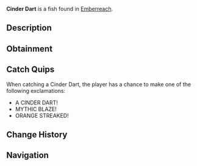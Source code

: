 {{FishInfobox
|image          = Cinder Dart.png
|rarity         = Legendary
|sea            = Second Sea
|location       = [[Emberreach]]
|sublocation    = 
|sources        = Fishing Rod
|radar_location = 
|prog_speed     = -43
|xp             = 605
|weather        = Foggy
|time           = 
|season         = Spring
|bait           = Insect
|base_weight    = 273
|base_value     = 1270
|weight_range   = 165
|base_chance    = 28
|base_resil     = 27
}}
'''Cinder Dart''' is a {{Rarity|Legendary}} fish found in [[Emberreach]].

== Description ==
{{Description|A swift fish, its long fins trailing like embers in the wind.|Bestiary Entry}}

== Obtainment ==
{{Description|It streaks through the misty renewal’s glow.|Bestiary Hint}}
{{Fish Availability|
Emberreach/Surrounding Ocean
|top_rods      = 
Steady Rod\194476.55\130405.47;
Frostfire Rod\174795.83\117208.64;
Krampus's Rod\164107.39\138331.15;
Magma Rod\162272.9\138331.15;
Free Spirit Rod\130000.19\202920.9;
Firefly Rod\112022.49\233663.39;
Buddy Bond Rod\115167.05\217917.63;
Long Rod\105343.84\188335.31;
Egg Rod\98199.55\157824.09;
Verdant Shear Rod\94395.57\151710.44;
Trident Rod\92748.9\129755.39;
Blazebringer Rod\92174.92\144886.81;
Ethereal Prism Rod\64027.19\99734.5;
Seraphic Rod\63169.77\101525.03;
No-Life Rod\62825.08\102540.84;
Rod Of The Exalted One\59529.67\94258.27;
Rod Of The Forgotten Fang\59258.71\95601.68;
Challenger's Rod\58535.46\97060.46;
Rod Of The Depths\57574.39\93965.19;
Volcanic Rod\55519.87\93580.9;
Depthseeker Rod\55492.11\95134.01;
Zeus Rod\55171.88\92994.35;
Avalanche Rod\54848.67\94193.71
|recommended   = Free Spirit Rod
}}

== Catch Quips ==
When catching a Cinder Dart, the player has a chance to make one of the following exclamations:
* A CINDER DART!
* MYTHIC BLAZE!
* ORANGE STREAKED!

== Change History ==
{{Change History|{{subst:Current Version}}}}

== Navigation ==
{{Fish Navbox|Emberreach}}